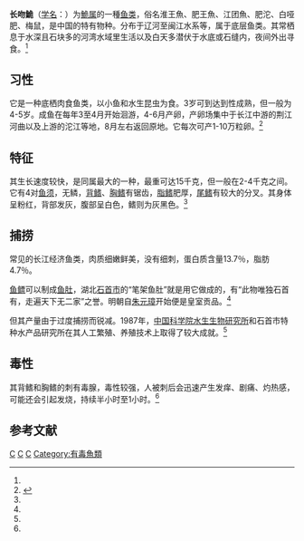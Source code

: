 {{speciesbox
| status = NE
| status_system = IUCN3.1
| image = 
| genus = Leiocassis
| species = longirostris
| authority = ([[阿尔伯特·甘瑟|Günther]], 1864)<ref name='id6597'>{{cite web| url =http://www.bioinfo.cn/db05/BjdwSpecies.php?action=view&id=6597| title =长吻鮠| work =《中国动物物种编目数据库》| publisher =中国科学院微生物研究所| author =中国科学院动物研究所| accessdate =2009-04-11| deadurl =yes| archiveurl =https://web.archive.org/web/20160305045659/http://www.bioinfo.cn/db05/BjdwSpecies.php?action=view&id=6597| archivedate =2016-03-05}}</ref>
}}

'''长吻鮠'''（[[学名|学名]]：{{lang|la|''Leiocassis longirostris''}}）为[[鮠属|鮠属]]的一種[[鱼类|鱼类]]，俗名淮王魚、肥王魚、江团魚、肥沱、白哑肥、梅鼠，是中国的特有物种。分布于辽河至闽江水系等，属于底层鱼类。其常栖息于水深且石块多的河湾水域里生活以及白天多潜伏于水底或石缝内，夜间外出寻食。<ref name='id6597'/>

==习性==
它是一种底栖肉食鱼类，以小鱼和水生昆虫为食。3岁可到达到性成熟，但一般为4-5岁。成鱼在每年3至4月开始洄游，4-6月产卵，产卵场集中于长江中游的荆江河曲以及上游的沱江等地，8月左右返回原地。它每次可产1-10万粒卵。<ref name=科普博览>{{cite web| url =http://www.kepu.net.cn/vmuseum/lives/fish/import/200210230070.html| title =淡水鱼的上品――长吻鮠| publisher =中国科普博览| 4 =| access-date =2020-06-14| archive-date =2020-06-14| archive-url =https://web.archive.org/web/20200614073441/http://www.kepu.net.cn/vmuseum/lives/fish/import/200210230070.html| dead-url =no}}</ref>

==特征==

其生长速度较快，是同属最大的一种，最重可达15千克，但一般在2-4千克之间。它有4对[[鱼须|鱼须]]，无鳞，[[背鳍|背鳍]]、[[胸鳍|胸鳍]]有锯齿，[[脂鳍|脂鳍]]肥厚，[[尾鳍|尾鳍]]有较大的分叉。其身体呈粉红，背部发灰，腹部呈白色，鳍则为灰黑色。<ref name=科普博览/>

==捕捞==
常见的长江经济鱼类，肉质细嫩鲜美，没有细刺，蛋白质含量13.7％，脂肪4.7％。

[[鱼鳔|鱼鳔]]可以制成[[鱼肚|鱼肚]]，湖北[[石首市|石首市]]的“笔架鱼肚”就是用它做成的，有“此物唯独石首有，走遍天下无二家”之誉。明朝自[[朱元璋|朱元璋]]开始便是皇室贡品。<ref name=科普博览/>

但其产量由于过度捕捞而锐减。1987年，[[中国科学院水生生物研究所|中国科学院水生生物研究所]]和石首市特种水产品研究所在其人工繁殖、养殖技术上取得了较大成就。<ref name=科普博览/>

==毒性==

其背鳍和胸鳍的刺有毒腺，毒性较强，人被刺后会迅速产生发痒、剧痛、灼热感，可能还会引起发烧，持续半小时至1小时。<ref name=科普博览/>

== 参考文献 ==
{{reflist}}

{{taxonbar}}

[[Category:鮠属|C]]
[[Category:中國特有魚類|C]]
[[Category:1864年描述的鱼类|C]]
[[Category:有毒魚類|Category:有毒魚類]]